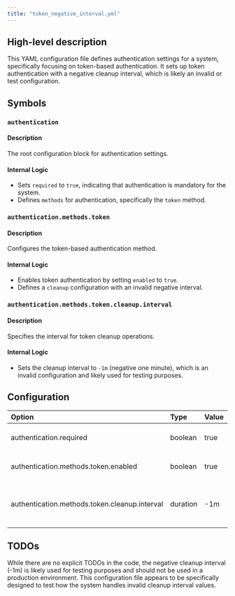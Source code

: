 ```yaml
---
title: "token_negative_interval.yml"
---
```


## High-level description
This YAML configuration file defines authentication settings for a system, specifically focusing on token-based authentication. It sets up token authentication with a negative cleanup interval, which is likely an invalid or test configuration.

## Symbols

### `authentication`
#### Description
The root configuration block for authentication settings.

#### Internal Logic
- Sets `required` to `true`, indicating that authentication is mandatory for the system.
- Defines `methods` for authentication, specifically the `token` method.

### `authentication.methods.token`
#### Description
Configures the token-based authentication method.

#### Internal Logic
- Enables token authentication by setting `enabled` to `true`.
- Defines a `cleanup` configuration with an invalid negative interval.

### `authentication.methods.token.cleanup.interval`
#### Description
Specifies the interval for token cleanup operations.

#### Internal Logic
- Sets the cleanup interval to `-1m` (negative one minute), which is an invalid configuration and likely used for testing purposes.

## Configuration
| Option | Type | Value | Description |
|:-------|:-----|:------|:------------|
| authentication.required | boolean | true | Indicates that authentication is mandatory |
| authentication.methods.token.enabled | boolean | true | Enables token-based authentication |
| authentication.methods.token.cleanup.interval | duration | -1m | Sets an invalid negative cleanup interval |

## TODOs
While there are no explicit TODOs in the code, the negative cleanup interval (-1m) is likely used for testing purposes and should not be used in a production environment. This configuration file appears to be specifically designed to test how the system handles invalid cleanup interval values.